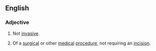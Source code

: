 ==English==
===Adjective===
{{en-adj}}
# Not [[invasive]].
# {{medicine}} Of a [[surgical]] or other [[medical]] [[procedure]], not requiring an [[incision]].